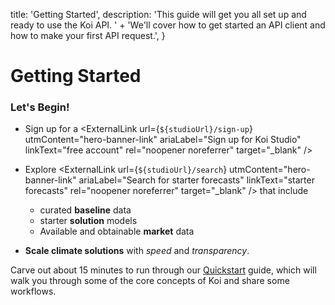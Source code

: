   title: 'Getting Started',
  description:
    'This guide will get you all set up and ready to use the Koi API. ' +
    'We\'ll cover how to get started an API client and how to make your first API request.',
}

# Getting Started

<PageInformationalData lastModified={lastModified} />

### Let's Begin!

- Sign up for a <ExternalLink
    url={`${studioUrl}/sign-up`}
    utmContent="hero-banner-link"
    ariaLabel="Sign up for Koi Studio"
    linkText="free account"
    rel="noopener noreferrer"
    target="_blank"
  />
- Explore <ExternalLink
    url={`${studioUrl}/search`}
    utmContent="hero-banner-link"
    ariaLabel="Search for starter forecasts"
    linkText="starter forecasts"
    rel="noopener noreferrer"
    target="_blank"
  /> that include
  - curated **baseline** data
  - starter **solution** models
  - Available and obtainable **market** data

- **Scale climate solutions** with *speed* and *transparency*.

Carve out about 15 minutes to run through our [Quickstart](/docs/getting-started/quickstart) guide,
which will walk you through some of the core concepts of Koi and share some workflows.